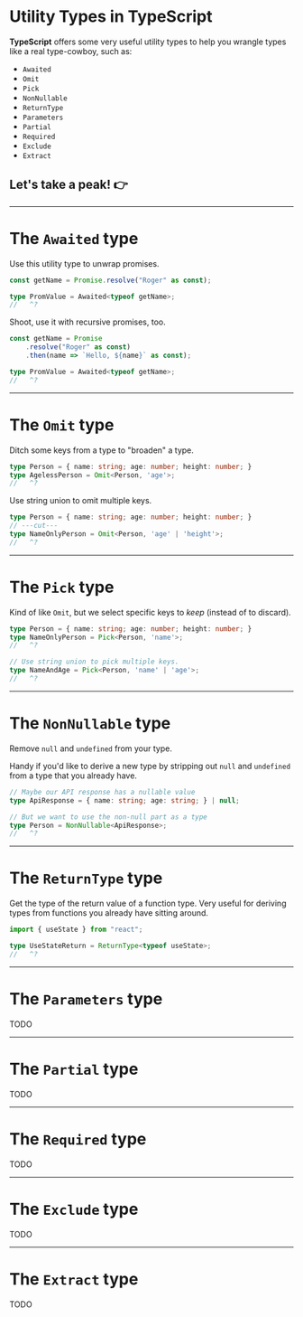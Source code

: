 # Utility Types in TypeScript

**TypeScript** offers some very useful utility types to help you wrangle types like a real type-cowboy, such as:

- `Awaited`
- `Omit`
- `Pick`
- `NonNullable`
- `ReturnType`
- `Parameters`
- `Partial`
- `Required`
- `Exclude`
- `Extract`

## Let's take a peak! 👉

---

# The `Awaited` type

Use this utility type to unwrap promises.

```ts twoslash
const getName = Promise.resolve("Roger" as const);

type PromValue = Awaited<typeof getName>;
//   ^?
```

Shoot, use it with recursive promises, too.

```ts twoslash
const getName = Promise
	.resolve("Roger" as const)
	.then(name => `Hello, ${name}` as const);

type PromValue = Awaited<typeof getName>;
//   ^?
```

---

# The `Omit` type

Ditch some keys from a type to "broaden" a type.

```ts twoslash
type Person = { name: string; age: number; height: number; }
type AgelessPerson = Omit<Person, 'age'>;
//   ^?
```

Use string union to omit multiple keys.

```ts twoslash
type Person = { name: string; age: number; height: number; }
// ---cut---
type NameOnlyPerson = Omit<Person, 'age' | 'height'>;
//   ^?
```

---

# The `Pick` type

Kind of like `Omit`, but we select specific keys to *keep* (instead of to discard).

```ts twoslash
type Person = { name: string; age: number; height: number; }
type NameOnlyPerson = Pick<Person, 'name'>;
//   ^?

// Use string union to pick multiple keys.
type NameAndAge = Pick<Person, 'name' | 'age'>;
//   ^?
```

---

# The `NonNullable` type

Remove `null` and `undefined` from your type.

Handy if you'd like to derive a new type by stripping out `null` and `undefined` from a type that you already have.

```ts twoslash
// Maybe our API response has a nullable value
type ApiResponse = { name: string; age: string; } | null;

// But we want to use the non-null part as a type
type Person = NonNullable<ApiResponse>;
//   ^?
```

---

# The `ReturnType` type

Get the type of the return value of a function type. Very useful for deriving types from functions you already have sitting around.

```ts twoslash
import { useState } from "react";

type UseStateReturn = ReturnType<typeof useState>;
//   ^?
```

---

# The `Parameters` type

TODO

---

# The `Partial` type

TODO

---

# The `Required` type

TODO

---

# The `Exclude` type

TODO

---

# The `Extract` type

TODO
